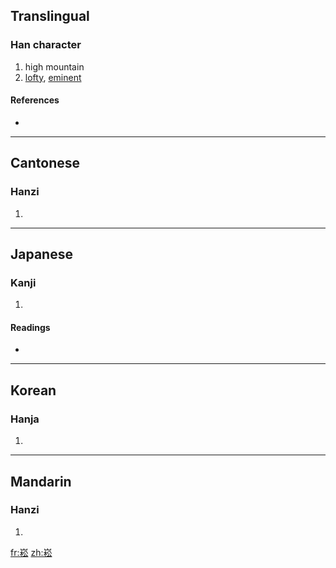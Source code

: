 ==Translingual==

===Han character===
{{Han char|rn=46|rad=山|as=08|sn=11|four=2293<sub>8</sub>|canj=山木金戈 (UDCI)}}

# high mountain
# [[lofty]], [[eminent]]

====References====
* {{Han ref|kx=0315.030|dkj=08209|dj=0615.230|hdz=10777.160|uh=5D27|ud=23847|bh=B15D|bd=45405}}

----

==Cantonese==

===Hanzi===
{{yue-hanzi|jyut=|y=sung1}}

# {{defn|Cantonese|sort=山08}}

----

==Japanese==

===Kanji===
{{ja-kanji|grade=|rs=山08}}

# {{defn|Japanese|sort=山08}}

====Readings====
* {{ja-readings|on=[[しゅう]] (shū), [[しゅ]] (shu), [[すう]] (sū)|kun=[[そばだつ]] (sobadatsu)}}

----

==Korean==

===Hanja===
{{ko-hanja|hangeul=숭|rv=sung|mr=sung}}

# {{defn|Korean|sort=山08}}

----

==Mandarin==

===Hanzi===
{{cmn-hanzi|pin=[[sōng]] ([[song1]])|wg=sung<sup>1</sup>}}

# {{defn|Mandarin|sort=山08}}

[[fr:崧]]
[[zh:崧]]